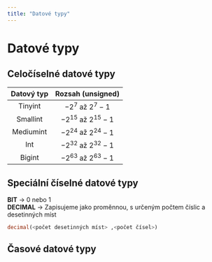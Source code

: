 ```yaml
---
title: "Datové typy"
---
```


<!--
    Tky dodělat - 23.11.2022
-->

# Datové typy

## Celočíselné datové typy

| Datový typ |     Rozsah (unsigned)     |
| :--------: | :-----------------------: |
|  Tinyint   |  $-2^{7}$ až $2^{7} - 1$  |
|  Smallint  | $-2^{15}$ až $2^{15} - 1$ |
| Mediumint  | $-2^{24}$ až $2^{24} - 1$ |
|    Int     | $-2^{32}$ až $2^{32} - 1$ |
|   Bigint   | $-2^{63}$ až $2^{63} - 1$ |

## Speciální číselné datové typy

**BIT** -> $0$ nebo $1$ <br/>
**DECIMAL** -> Zapisujeme jako proměnnou, s určeným počtem číslic a desetinných míst

```sql
decimal(<počet desetinných míst> ,<počet čísel>)
```

## Časové datové typy
